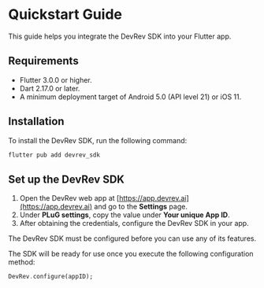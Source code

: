 # Quickstart Guide

This guide helps you integrate the DevRev SDK into your Flutter app.

## Requirements

- Flutter 3.0.0 or higher.
- Dart 2.17.0 or later.
- A minimum deployment target of Android 5.0 (API level 21) or iOS 11.

## Installation

To install the DevRev SDK, run the following command:

```sh
flutter pub add devrev_sdk
```

## Set up the DevRev SDK

1. Open the DevRev web app at [https://app.devrev.ai](https://app.devrev.ai) and go to the **Settings** page.
2. Under **PLuG settings**, copy the value under **Your unique App ID**.
3. After obtaining the credentials, configure the DevRev SDK in your app.

<Callout intent="note">
The DevRev SDK must be configured before you can use any of its features.
</Callout>

The SDK will be ready for use once you execute the following configuration method:

```dart
DevRev.configure(appID);
```
